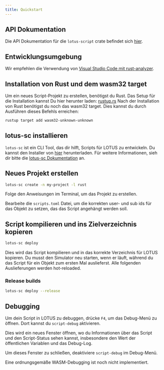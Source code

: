 ```yaml
---
title: Quickstart
---
```


## API Dokumentation

Die API Dokumentation für die `lotus-script` crate befindet sich [hier](https://docs.rs/lotus-script/latest/).

## Entwicklungsumgebung

Wir empfehlen die Verwendung von [Visual Studio Code mit rust-analyzer](https://code.visualstudio.com/docs/languages/rust).

## Installation von Rust und dem wasm32 target

Um ein neues Script-Projekt zu erstellen, benötigst du Rust. Das Setup für die Installation kannst Du hier herunter laden: [rustup.rs](https://rustup.rs/)
Nach der Installation von Rust benötigst du noch das wasm32 target. Dies kannst du durch Ausführen dieses Befehls erreichen:

```bash
rustup target add wasm32-unknown-unknown
```

## lotus-sc installieren

`lotus-sc` ist ein CLI Tool, das dir hilft, Scripts für LOTUS zu entwickeln.
Du kannst den Installer von [hier](http://nexus.lotus-simulator.dev/assets/lotus-sc-installer/lotus-sc-installer.exe) herunterladen.
Für weitere Informationen, sieh dir bitte die [lotus-sc Dokumentation](/de/lotus-sc/overview/) an.

## Neues Projekt erstellen

```bash
lotus-sc create -n my-project -l rust
```

Folge den Anweisungen im Terminal, um das Projekt zu erstellen.

Bearbeite die `scripts.toml` Datei, um die korrekten user- und sub ids für das Objekt zu setzen, das das Script angehängt werden soll.

## Script kompilieren und ins Zielverzeichnis kopieren

```bash
lotus-sc deploy
```

Dies wird das Script kompilieren und in das korrekte Verzeichnis für LOTUS kopieren.
Du musst den Simulator neu starten, wenn er läuft, während du das Script für ein Objekt zum ersten Mal auslieferst.
Alle folgenden Auslieferungen werden hot-reloaded.

### Release builds

```bash
lotus-sc deploy --release
```

## Debugging

Um dein Script in LOTUS zu debuggen, drücke `F4`, um das Debug-Menü zu öffnen. Dort kannst du `script-debug` aktivieren.

Dies wird ein neues Fenster öffnen, wo du Informationen über das Script und den Script-Status sehen kannst,
insbesondere den Wert der öffentlichen Variablen und das Debug-Log.

Um dieses Fenster zu schließen, deaktiviere `script-debug` im Debug-Menü.

Eine ordnungsgemäße WASM-Debugging ist noch nicht implementiert.
